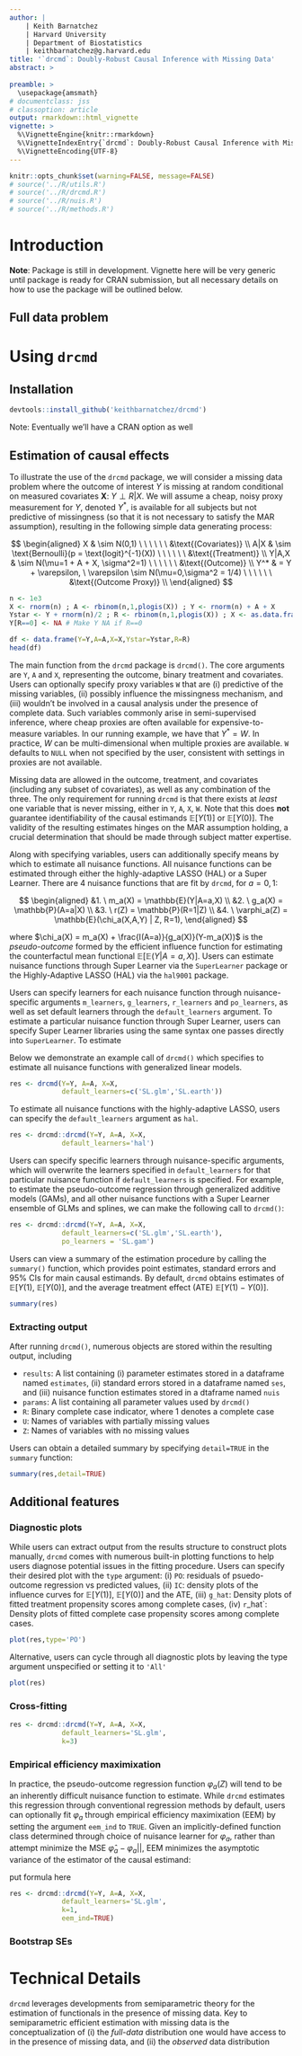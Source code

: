 ```yaml
---
author: |
    | Keith Barnatchez
    | Harvard University
    | Department of Biostatistics
    | keithbarnatchez@g.harvard.edu
title: '`drcmd`: Doubly-Robust Causal Inference with Missing Data'
abstract: >
  
preamble: >
  \usepackage{amsmath}
# documentclass: jss
# classoption: article
output: rmarkdown::html_vignette
vignette: >
  %\VignetteEngine{knitr::rmarkdown}
  %\VignetteIndexEntry{`drcmd`: Doubly-Robust Causal Inference with Missing Data}
  %\VignetteEncoding{UTF-8}
---
```


<script type="text/x-mathjax-config">
  MathJax.Hub.Config({ TeX: { equationNumbers: {autoNumber: "AMS"} } });
</script>

```r
knitr::opts_chunk$set(warning=FALSE, message=FALSE)
# source('../R/utils.R')
# source('../R/drcmd.R')
# source('../R/nuis.R')
# source('../R/methods.R')
```

# Introduction \label{intro}

**Note**: Package is still in development. Vignette here will be very generic until package is ready for CRAN submission, but all necessary details on how to use the package will be outlined below.

## Full data problem

# Using `drcmd` \label{using}

## Installation


```r
devtools::install_github('keithbarnatchez/drcmd')
```

Note: Eventually we'll have a CRAN option as well

## Estimation of causal effects

To illustrate the use of the `drcmd` package, we will consider a missing data problem where the outcome of interest $Y$ is missing at random conditional on measured covariates $\mathbf X$: $Y \perp R | X$. We will assume a cheap, noisy proxy measurement for $Y$, denoted $Y^*$, is available for all subjects but not predictive of missingness (so that it is not necessary to satisfy the MAR assumption), resulting in the following simple data generating process:

$$
\begin{aligned}
X & \sim N(0,1) \ \ \ \ \ \  &\text{(Covariates)} \\
A|X & \sim \text{Bernoulli}(p = \text{logit}^{-1}(X)) \ \ \ \ \ \  &\text{(Treatment)} \\
Y|A,X & \sim N(\mu=1 + A + X, \sigma^2=1) \ \ \ \ \ \  &\text{(Outcome)} \\
Y^* & = Y + \varepsilon, \ \varepsilon \sim N(\mu=0,\sigma^2 = 1/4) \ \ \ \ \ \  &\text{(Outcome Proxy)} \\
\end{aligned}
$$

```r
n <- 1e3
X <- rnorm(n) ; A <- rbinom(n,1,plogis(X)) ; Y <- rnorm(n) + A + X
Ystar <- Y + rnorm(n)/2 ; R <- rbinom(n,1,plogis(X)) ; X <- as.data.frame(X)
Y[R==0] <- NA # Make Y NA if R==0

df <- data.frame(Y=Y,A=A,X=X,Ystar=Ystar,R=R)
head(df)
```

The main function from the `drcmd` package is `drcmd()`. The core arguments are `Y`, `A` and `X`, representing the outcome, binary treatment and covariates. Users can optionally specify proxy variables `W` that are (i) predictive of the missing variables, (ii) possibly influence the missingness mechanism, and (iii) wouldn't be involved in a causal analysis under the presence of complete data. Such variables commonly arise in semi-supervised inference, where cheap proxies are often available for expensive-to-measure variables. In our running example, we have that $Y^*=W$. In practice, $W$ can be multi-dimensional when multiple proxies are available.  `W` defaults to `NULL` when not specified by the user, consistent with settings in proxies are not available.

Missing data are allowed in the outcome, treatment, and covariates (including any subset of covariates), as well as any combination of the three. The only requirement for running `drcmd` is that there exists at *least* one variable that is never missing, either in `Y`, `A`, `X`, `W`. Note that this does **not** guarantee identifiability of the causal estimands $\mathbb{E}[Y(1)]$ or $\mathbb{E}[Y(0)]$. The validity of the resulting estimates hinges on the MAR assumption holding, a crucial determination that should be made through subject matter expertise.

Along with specifying variables, users can additionally specify means by which to estimate all nuisance functions. All nuisance functions can be estimated through either the highly-adaptive LASSO (HAL) or a Super Learner. There are 4 nuisance functions that are fit by `drcmd`, for $a = 0,1$:

$$
\begin{aligned}
&1. \  m_a(X) = \mathbb{E}(Y|A=a,X) \\
&2. \ g_a(X) = \mathbb{P}(A=a|X) \\
&3. \ r(Z)  = \mathbb{P}(R=1|Z) \\
&4. \ \varphi_a(Z) = \mathbb{E}(\chi_a(X,A,Y) | Z, R=1),
\end{aligned}
$$

where $\chi_a(X) = m_a(X) + \frac{I(A=a)}{g_a(X)}(Y-m_a(X))$ is the *pseudo-outcome* formed by the efficient influence function for estimating the counterfactul mean functional $\mathbb{E}[\mathbb{E}(Y|A=a,X)]$. Users can estimate nuisance functions through Super Learner via the `SuperLearner` package or the Highly-Adaptive LASSO (HAL) via the `hal9001` package. 

Users can specify learners for each nuisance function through nuisance-specific arguments `m_learners`, `g_learners`, `r_learners` and `po_learners`, as well as set default learners through the `default_learners` argument. To estimate a particular nuisance function through Super Learner, users can specify Super Learner libraries using the same syntax one passes directly into `SuperLearner`. To estimate

Below we demonstrate an example call of `drcmd()` which specifies to estimate all nuisance functions with generalized linear models.

```r
res <- drcmd(Y=Y, A=A, X=X,
             default_learners=c('SL.glm','SL.earth'))
```

To estimate all nuisance functions with the highly-adaptive LASSO, users can specify the `default_learners` argument as `hal`.

```r
res <- drcmd::drcmd(Y=Y, A=A, X=X,
             default_learners='hal')
```

Users can specify specific learners through nuisance-specific arguments, which will overwrite the learners specified in `default_learners` for that particular nuisance function if `default_learners` is specified. For example, to estimate the pseudo-outcome regression through generalized additive models (GAMs), and all other nuisance functions with a Super Learner ensemble of GLMs and splines, we can make the following call to `drcmd()`:


```r
res <- drcmd::drcmd(Y=Y, A=A, X=X,
             default_learners=c('SL.glm','SL.earth'),
             po_learners = 'SL.gam')
```

Users can view a summary of the estimation procedure by calling the `summary()` function, which provides point estimates, standard errors and 95\% CIs for main causal estimands. By default, `drcmd` obtains estimates of $\mathbb{E}[Y(1)$, $\mathbb{E}[Y(0)]$, and the average treatment effect (ATE) $\mathbb{E}[Y(1)-Y(0)]$. 

```r
summary(res)
```
 
### Extracting output

After running `drcmd()`, numerous objects are stored within the resulting output, including

- `results`: A list containing (i) parameter estimates stored in a dataframe named `estimates`, (ii) standard errors stored in a dataframe named `ses`, and (iii) nuisance function estimates stored in a dtaframe named `nuis`
- `params`: A list containing all parameter values used by `drcmd()`
- `R`: Binary complete case indicator, where 1 denotes a complete case
- `U`: Names of variables with partially missing values
- `Z`: Names of variables with no missing values

Users can obtain a detailed summary by specifying `detail=TRUE` in the `summary` function:

```r
summary(res,detail=TRUE)
```

## Additional features

### Diagnostic plots

While users can extract output from the results structure to construct plots manually, `drcmd` comes with numerous built-in plotting functions to help users diagnose potential issues in the fitting procedure.
Users can specify their desired plot with the `type` argument: (i) `PO`: residuals of psuedo-outcome regression vs predicted values, (ii) `IC`: density plots of the influence curves for $\mathbb{E}[Y(1)]$, $\mathbb{E}[Y(0)]$ and the ATE, (iii) `g_hat`: Density plots of fitted treatment propensity scores among complete cases, (iv) `r`_hat`: Density plots of fitted complete case propensity scores among complete cases.

```r
plot(res,type='PO')
```

Alternative, users can cycle through all diagnostic plots by leaving the type argument unspecified or setting it to `'All'`

```r
plot(res)
```

### Cross-fitting

```r
res <- drcmd::drcmd(Y=Y, A=A, X=X,
             default_learners='SL.glm',
             k=3)
```


### Empirical efficiency maximixation

In practice, the pseudo-outcome regression function $\varphi_a(Z)$ will tend to be an inherently difficult nuisance function to estimate. While `drcmd` estimates this regression through conventional regression methods by default, users can optionally fit $\varphi_a$ through empirical efficiency maximixation (EEM) by setting the argument `eem_ind` to `TRUE`. Given an implicitly-defined function class determined through choice of nuisance learner for $\varphi_a$, rather than attempt minimize the  MSE $\hat \varphi_a - \varphi_a||$, EEM minimizes the asymptotic variance of the estimator of the causal estimand:

put formula here

```r
res <- drcmd::drcmd(Y=Y, A=A, X=X,
             default_learners='SL.glm',
             k=1,
             eem_ind=TRUE)
```

### Bootstrap SEs

# Technical Details

`drcmd` leverages developments from semiparametric theory for the estimation of functionals in the presence of missing data. Key to semiparametric efficient estimation with missing data is the conceptualization of (i) the *full-data* distribution one would have access to in the presence of missing data, and (ii) the *observed* data distribution 




